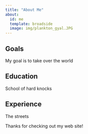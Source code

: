 ```yaml
---
title: "About Me"
about:
  id: me
  template: broadside
  image: img/plankton_gyal.JPG
---
```


:::{#me}

## Goals

My goal is to take over the world

## Education

School of hard knocks

## Experience

The streets

:::

Thanks for checking out my web site!

